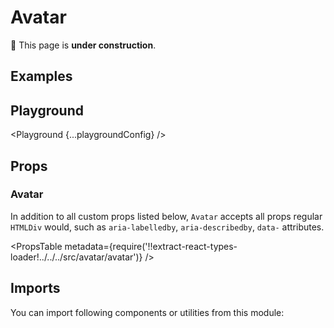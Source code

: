 



# Avatar

🚧 This page is **under construction**.

## Examples

<Example title="Basic Usage" path="avatar/basic-usage">
  <BasicUsage />
</Example>

<Example title="Variants" path="avatar/variants">
  <Variants />
</Example>

<Example title="Sizes" path="avatar/sizes">
  <Sizes />
</Example>

<Example title="Fill Content Space" path="avatar/content-fill">
  <ContentFill />
</Example>

## Playground

<Playground {...playgroundConfig} />

## Props

### Avatar

In addition to all custom props listed below, `Avatar` accepts all props regular `HTMLDiv` would, such as `aria-labelledby`, `aria-describedby`, `data-` attributes.

<PropsTable
  metadata={require('!!extract-react-types-loader!../../../src/avatar/avatar')}
/>

## Imports

You can import following components or utilities from this module:

<Imports module={AvatarExports} path="@datacamp/waffles/avatar" />
